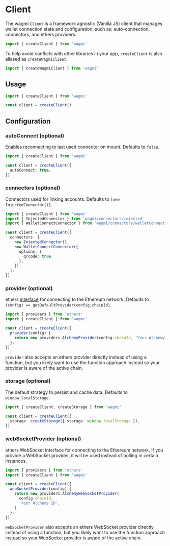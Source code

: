 # Client

The wagmi `Client` is a framework agnostic (Vanilla JS) client that manages wallet connection state and configuration, such as: auto-connection, connectors, and ethers providers.

```ts
import { createClient } from 'wagmi'
```

To help avoid conflicts with other libraries in your app, `createClient` is also aliased as `createWagmiClient`.

```ts
import { createWagmiClient } from 'wagmi'
```

## Usage

```ts
import { createClient } from 'wagmi'

const client = createClient()
```

## Configuration

### autoConnect (optional)

Enables reconnecting to last used connector on mount. Defaults to `false`.

```ts {4}
import { createClient } from 'wagmi'

const client = createClient({
  autoConnect: true,
})
```

### connectors (optional)

Connectors used for linking accounts. Defaults to `[new InjectedConnector()]`.

```ts {6-13}
import { createClient } from 'wagmi'
import { InjectedConnector } from 'wagmi/connectors/injected'
import { WalletConnectConnector } from 'wagmi/connectors/walletConnect'

const client = createClient({
  connectors: [
    new InjectedConnector(),
    new WalletConnectConnector({
      options: {
        qrcode: true,
      },
    }),
  ],
})
```

### provider (optional)

ethers [interface](https://docs.ethers.io/v5/api/providers) for connecting to the Ethereum network. Defaults to `(config) => getDefaultProvider(config.chainId)`.

```ts {5-7}
import { providers } from 'ethers'
import { createClient } from 'wagmi'

const client = createClient({
  provider(config) {
    return new providers.AlchemyProvider(config.chainId, 'Your Alchemy ID')
  },
})
```

`provider` also accepts an ethers provider directly instead of using a function, but you likely want to use the function approach instead so your provider is aware of the active chain.

### storage (optional)

The default strategy to persist and cache data. Defaults to `window.localStorage`.

```ts {4}
import { createClient, createStorage } from 'wagmi'

const client = createClient({
  storage: createStorage({ storage: window.localStorage }),
})
```

### webSocketProvider (optional)

ethers WebSocket interface for connecting to the Ethereum network. If you provide a WebSocket provider, it will be used instead of polling in certain instances.

```ts {5-10}
import { providers } from 'ethers'
import { createClient } from 'wagmi'

const client = createClient({
  webSocketProvider(config) {
    return new providers.AlchemyWebSocketProvider(
      config.chainId,
      'Your Alchemy ID',
    )
  },
})
```

`webSocketProvider` also accepts an ethers WebSocket provider directly instead of using a function, but you likely want to use the function approach instead so your WebSocket provider is aware of the active chain.

